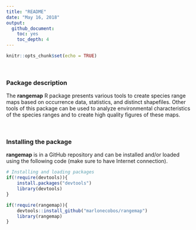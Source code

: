 ```yaml
---
title: "README"
date: "May 16, 2018"
output:
  github_document:
    toc: yes
    toc_depth: 4
---
```


```r
knitr::opts_chunk$set(echo = TRUE)
```

<br>

### Package description

The **rangemap** R package presents various tools to create species range maps based on occurrence data, statistics, and distinct shapefiles. Other tools of this package can be used to analyze environmental characteristics of the species ranges and to create high quality figures of these maps.

<br>

### Installing the package

**rangemap** is in a GitHub repository and can be installed and/or loaded using the following code (make sure to have Internet connection). 

```r
# Installing and loading packages
if(!require(devtools)){
    install.packages("devtools")
    library(devtools)
}

if(!require(rangemap)){
    devtools::install_github("marlonecobos/rangemap")
    library(rangemap)
}
```

